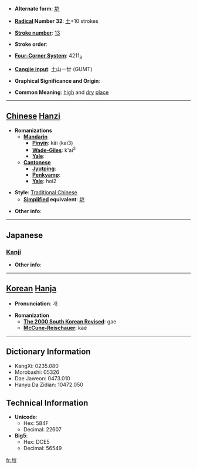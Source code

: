 * '''Alternate form''': [[垲]]

* '''[[Wiktionary:Chinese radical index| Radical]] Number 32''': [[Wiktionary:Chinese radical index 土|土]]+10 strokes

* '''[[Wiktionary:Chinese total strokes index|Stroke number]]''': [[Wiktionary:Chinese total strokes index 13|13]]

* '''Stroke order''': 

* '''[[Wiktionary:Chinese four corner index|Four-Corner System]]''': 4211<sub>8</sub>

* '''[[Wiktionary:Chinese Cangjie index|Cangjie input]]''': 土山一廿 (GUMT)

* '''Graphical Significance and Origin''': 

* '''Common Meaning''': [[high]] and [[dry]] [[place]]

----

== [[Chinese]] [[Hanzi]] ==

* '''Romanizations'''
** '''[[Mandarin]]'''
*** '''[[Pinyin]]''': kǎi (kai3)
*** '''[[Wade-Giles]]''': k'ai<sup>3</sup>
*** '''[[Yale]]''': 
** '''[[Cantonese]]'''
*** '''[[Jyutping]]''':
*** '''[[Penkyamp]]''': 
*** '''[[Yale]]''': hoi2

* '''Style''': [[Traditional Chinese]] 
** '''[[Simplified Chinese|Simplified]] equivalent''': [[垲]]

* '''Other info''': 

----

==Japanese==
===[[Kanji]]===
{{kanji|on readings=[[かい]] (kai), [[がい]] (gai)|kun readings=}}

* '''Other info''':  

----

== [[Korean]] [[Hanja]] ==

* '''Pronunciation''': 개

* '''Romanization'''
** '''[[The 2000 South Korean Revised Romanization|The 2000 South Korean Revised]]''': gae
** '''[[McCune-Reischauer]]''': kae

----

== Dictionary Information ==

* KangXi: 0235.080
* Morobashi: 05326
* Dae Jaweon: 0473.010
* Hanyu Da Zidian: 10472.050

== Technical Information ==

* '''Unicode''':
** Hex: 584F
** Decimal: 22607
* '''Big5''':
** Hex: DCE5
** Decimal: 56549

[[fr:塏]]